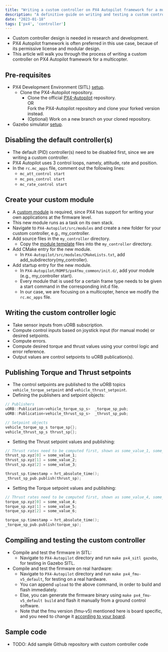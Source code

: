 ```yaml
---
title: "Writing a custom controller on PX4 Autopilot framework for a multicopter"
description: "A definitive guide on writing and testing a custom controller on PX4 Autopilot framework, for a multicopter."
date: "2023-01-18"
tags: ['px4', 'controller']
---
```


- Custom controller design is needed in research and development.
- PX4 Autopilot framework is often preferred in this use case, becaue of its permissive license and modular design.
- This article will walk you through the process of writing a custom controller on PX4 Autopilot framework for a multicopter.

## Pre-requisites
- PX4 Development Environment (SITL) [setup](https://docs.px4.io/main/en/dev_setup/dev_env.html).
    - Clone the PX4-Autopilot repository.
        - Clone the official [PX4-Autopilot](https://github.com/PX4/PX4-Autopilot) repository.
        <br/>OR<br/> Fork the PX4-Autopilot repository and clone your forked version instead.
        - (Optional) Work on a new branch on your cloned repository.
- Gazebo simulator [setup](https://docs.px4.io/main/en/sim_gazebo_gz/).

## Disabling the default controller(s)
- The default (PID) controller(s) need to be disabled first, since we are writing a custom controller.
- PX4 Autopilot uses 3 control loops, namely, attitude, rate and position.
- In the `rc.mc_apps` file, comment out the following lines:
    - `mc_att_control start`
    - `mc_pos_control start`
    - `mc_rate_control start`

## Create your custom module
- A [custom module](https://dev.px4.io/v1.10_noredirect/en/apps/module_template.html) is required, since PX4 has support for writing your own applications at the firmware level.
- This new module runs as a task on its own stack.
- Navigate to `PX4-Autopilot/src/modules` and create a new folder for your custom controller, e.g., my_controller.
- Add source files in the `my_controller` directory.
    - Copy the [module template](https://github.com/PX4/PX4-Autopilot/tree/main/src/templates/template_module) files into the `my_controller` directory.
- Add CMake entry for the new module.
    - In `PX4-Autopilot/src/modules/CMakeLists.txt`, add add_subdirectory(my_controller).
- Add startup entry for the new module.
    - In `PX4-Autopilot/ROMFS/px4fmu_common/init.d/`, add your module (e.g., my_controller start).
    - Every module that is used for a certain frame type needs to be given a start command in the corresponding init.d file.
    - In our case, we are focusing on a multicopter, hence we modify the `rc.mc_apps` file.

## Writing the custom controller logic
- Take sensor inputs from uORB subscription.
- Compute control inputs based on joystick input (for manual mode) or desired setpoints.
- Compute errors.
- Compute desired torque and thrust values using your control logic and error reference.
- Output values are control setpoints to uORB publication(s).

## Publishing Torque and Thrust setpoints
- The control setpoints are published to the uORB topics `vehicle_torque_setpoint` and `vehicle_thrust_setpoint`.
- Defining the publishers and setpoint objects:
```C
// Publishers
uORB::Publication<vehicle_torque_sp_s>	_torque_sp_pub;
uORB::Publication<vehicle_thrust_sp_s>	_thrust_sp_pub;

// Setpoint objects
vehicle_torque_sp_s torque_sp{};
vehicle_thrust_sp_s thrust_sp{};
```

- Setting the Thrust setpoint values and publishing:
```C
// Thrust rates need to be computed first, shown as some_value_1, some_value_2, some_value_3 here.
thrust_sp.xyz[0] = some_value_1;
thrust_sp.xyz[1] = some_value_2;
thrust_sp.xyz[2] = some_value_3;

thrust_sp.timestamp = hrt_absolute_time();
_thrust_sp_pub.publish(thrust_sp);
```

- Setting the Torque setpoint values and publishing:
```C
// Thrust rates need to be computed first, shown as some_value_4, some_value_5, some_value_6 here.
torque_sp.xyz[0] = some_value_4;
torque_sp.xyz[1] = some_value_5;
torque_sp.xyz[2] = some_value_6;

torque_sp.timestamp = hrt_absolute_time();
_torque_sp_pub.publish(torque_sp);
```

## Compiling and testing the custom controller
- Compile and test the firmware in SITL:
    - Navigate to `PX4-Autopilot` directory and run `make px4_sitl gazebo`, for testing in Gazebo SITL.
- Compile and test the firmware on real hardware:
    - Navigate to `PX4-Autopilot` directory and run `make px4_fmu-v5_default`, for testing on a real hardware.
    - You can append `upload` to the above command, in order to build and flash immediately.
    - Else, you can generate the firmware binary using `make px4_fmu-v5_default build` and flash it manually from a ground control software.
    - Note that the fmu version (fmu-v5) mentioned here is board specific, and you need to change it [according to your board](https://docs.px4.io/main/en/flight_controller/pixhawk_series.html#supported-boards).

## Sample code
- TODO: Add sample Github repository with custom controller code